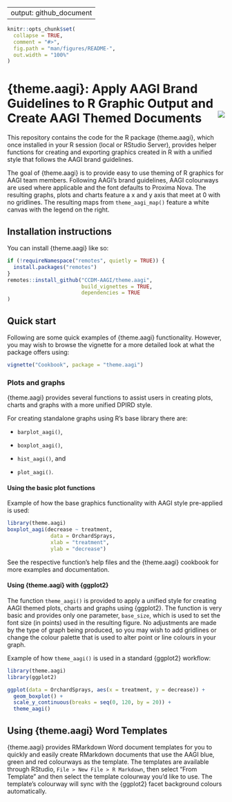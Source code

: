 
---
output: github_document
---

<!-- README.md is generated from README.Rmd. Please edit that file -->

```r
knitr::opts_chunk$set(
  collapse = TRUE,
  comment = "#>",
  fig.path = "man/figures/README-",
  out.width = "100%"
)
```

<!-- badges: start -->
<!-- badges: end -->

# {theme.aagi}: Apply AAGI Brand Guidelines to R Graphic Output and Create AAGI Themed Documents <img align="right" src="man/figures/logo.png">

This repository contains the code for the R package {theme.aagi}, which once installed in your R session (local or RStudio Server), provides helper functions for creating and exporting graphics created in R with a unified style that follows the AAGI brand guidelines.

The goal of {theme.aagi} is to provide easy to use theming of R graphics for AAGI team members.
Following AAGI's brand guidelines, AAGI colourways are used where applicable and the font defaults to Proxima Nova.
The resulting graphs, plots and charts feature a x and y axis that meet at 0 with no gridlines.
The resulting maps from `theme_aagi_map()` feature a white canvas with the legend on the right.

## Installation instructions

You can install {theme.aagi} like so:

```r
if (!requireNamespace("remotes", quietly = TRUE)) {
  install.packages("remotes")
}
remotes::install_github("CCDM-AAGI/theme.aagi",
                        build_vignettes = TRUE,
                        dependencies = TRUE
)
```

## Quick start

Following are some quick examples of {theme.aagi} functionality.
However, you may wish to browse the vignette for a more detailed look at what the package offers using:

```r
vignette("Cookbook", package = "theme.aagi")
```

### Plots and graphs

{theme.aagi} provides several functions to assist users in creating plots, charts and graphs with a more unified DPIRD style.

For creating standalone graphs using R's base library there are:

  * `barplot_aagi()`,

  * `boxplot_aagi()`,

  * `hist_aagi()`, and

  * `plot_aagi()`.

#### Using the basic plot functions

Example of how the base graphics functionality with AAGI style pre-applied is used:

```r
library(theme.aagi)
boxplot_aagi(decrease ~ treatment,
              data = OrchardSprays,
              xlab = "treatment",
              ylab = "decrease")
```

See the respective function's help files and the {theme.aagi} cookbook for more examples and documentation.

#### Using {theme.aagi} with {ggplot2}

The function `theme_aagi()` is provided to apply a unified style for creating AAGI themed plots, charts and graphs using {ggplot2}.
The function is very basic and provides only one parameter, `base_size`, which is used to set the font size (in points) used in the resulting figure.
No adjustments are made by the type of graph being produced, so you may wish to add gridlines or change the colour palette that is used to alter point or line colours in your graph.

Example of how `theme_aagi()` is used in a standard {ggplot2} workflow:

```r
library(theme.aagi)
library(ggplot2)

ggplot(data = OrchardSprays, aes(x = treatment, y = decrease)) +
  geom_boxplot() +
  scale_y_continuous(breaks = seq(0, 120, by = 20)) +
  theme_aagi()
```

## Using {theme.aagi} Word Templates

{theme.aagi} provides RMarkdown Word document templates for you to quickly and easily create RMarkdown documents that use the AAGI blue, green and red colourways as the template.
The templates are available through RStudio, `File > New File > R Markdown`, then select "From Template" and then select the template colourway you'd like to use.
The template's colourway will sync with the {ggplot2} facet background colours automatically.
